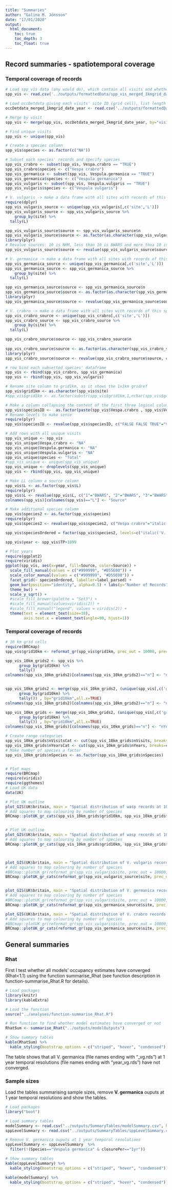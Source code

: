 ```yaml
---
title: "Summaries"
author: "Galina M. Jönsson"
date: "17/01/2020"
output: 
  html_document:
    toc: true
    toc_depth: 3
    toc_float: true
---
```


## Record summaries - spatiotemporal coverage

### Temporal coverage of records

```r
# Load spp_vis data (any would do), which contain all visits and whether or not each of the three species have been observed at that visit
spp_vis <- read.csv('../outputs/formattedData/spp_vis_merged_1kmgrid_date_year.csv', header=T, na.strings=c("","NA"))

# Load occDetdata giving each visits' site ID (grid cell), list length (numper of species observed) and time period (in this case year)
occDetdata_merged_1kmgrid_date_year <- read.csv('../outputs/formattedData/occDetdata_merged_1kmgrid_date_year.csv', header=T, na.strings=c("","NA"))

# Merge by visit
spp_vis <- merge(spp_vis, occDetdata_merged_1kmgrid_date_year, by="visit")

# Find unique visits
spp_vis <- unique(spp_vis)

# Create a species column
spp_vis$species <- as.factor(c("NA"))

# Subset each species' records and specify species
spp_vis_crabro <- subset(spp_vis, Vespa.crabro == "TRUE")
spp_vis_crabro$species <- c("Vespa crabro")
spp_vis_germanica <- subset(spp_vis, Vespula.germanica == "TRUE")
spp_vis_germanica$species <- c("Vespula germanica")
spp_vis_vulgaris <- subset(spp_vis, Vespula.vulgaris == "TRUE")
spp_vis_vulgaris$species <- c("Vespula vulgaris")

# V. vulgaris -> make a data frame with all sites with records of this species and the records' source to later map
require(dplyr)
spp_vis_vulgaris_source <- unique(spp_vis_vulgaris[,c('site','L')])
spp_vis_vulgaris_source <- spp_vis_vulgaris_source %>%
	group_by(site) %>%
  tally(L)

spp_vis_vulgaris_source$source <- spp_vis_vulgaris_source$n
spp_vis_vulgaris_source$source <- as.factor(as.character(spp_vis_vulgaris_source$source))
library(plyr)
# Revalue sources: 10 is NHM, less than 10 is BWARS and more thna 10 is both NHM and BWARS
spp_vis_vulgaris_source$source <- revalue(spp_vis_vulgaris_source$source, c("1"="BWARS", "10"="NHM", "11"="NHM+BWARS", "13"="NHM+BWARS", "16"="NHM+BWARS", "2"="BWARS", "3"="BWARS", "4"="BWARS", "6"="BWARS"))

# V. germanica -> make a data frame with all sites with records of this species and the records' source to later map
spp_vis_germanica_source <- unique(spp_vis_germanica[,c('site','L')])
spp_vis_germanica_source <- spp_vis_germanica_source %>%
	group_by(site) %>%
  tally(L)

spp_vis_germanica_source$source <- spp_vis_germanica_source$n
spp_vis_germanica_source$source <- as.factor(as.character(spp_vis_germanica_source$source))
library(plyr)
spp_vis_germanica_source$source <- revalue(spp_vis_germanica_source$source, c("1"="BWARS", "10"="NHM", "11"="NHM+BWARS", "13"="NHM+BWARS", "2"="BWARS", "3"="BWARS", "4"="BWARS", "5"="BWARS", "6"="BWARS"))

# V. crabro -> make a data frame with all sites with records of this species and the records' source to later map
spp_vis_crabro_source <- unique(spp_vis_crabro[,c('site','L')])
spp_vis_crabro_source <- spp_vis_crabro_source %>%
	group_by(site) %>%
  tally(L)

spp_vis_crabro_source$source <- spp_vis_crabro_source$n
  
spp_vis_crabro_source$source <- as.factor(as.character(spp_vis_crabro_source$source))
library(plyr)
spp_vis_crabro_source$source <- revalue(spp_vis_crabro_source$source, c("1"="BWARS", "10"="NHM", "11"="NHM+BWARS", "13"="NHM+BWARS", "14"="NHM+BWARS", "2"="BWARS", "3"="BWARS", "4"="BWARS", "5"="BWARS", "6"="BWARS"))

# row bind each subsetted species' dataframe
spp_vis <- rbind(spp_vis_crabro, spp_vis_germanica)
spp_vis <- rbind(spp_vis, spp_vis_vulgaris)

# Rename site column to grid1km, as it shows the 1x1km gridref
spp_vis$grid1km <- as.character(spp_vis$site)
#spp_vis$grid1km <- as.factor(substr(spp_vis$grid1km,1,nchar(spp_vis$grid1km)-6))

# Make a column collapsing the content of the first three logical columns
spp_vis$speciesID <-  as.factor(paste(spp_vis$Vespa.crabro , spp_vis$Vespula.germanica, spp_vis$Vespula.vulgaris))
# Rename levels to make sense
require(plyr)
spp_vis$speciesID <- revalue(spp_vis$speciesID, c("FALSE FALSE TRUE"="V. vulgaris", "FALSE TRUE FALSE"="V. germanica", "FALSE TRUE TRUE"="V. vulgaris + V. germanica", "TRUE FALSE FALSE"="V. crabro", "TRUE FALSE TRUE"="V. crabro + V. vulgaris", "TRUE TRUE FALSE"="V. crabro + V. germanica", "TRUE TRUE TRUE"="V. crabro + V. vulgaris + V. germanica"))

# Add rows with all unique visits
spp_vis_unique <- spp_vis
spp_vis_unique$Vespa.crabro <- "NA"
spp_vis_unique$Vespula.germanica <- "NA"
spp_vis_unique$Vespula.vulgaris <- "NA"
spp_vis_unique$species <- "Total"
#spp_vis_unique <- unique(spp_vis_unique)  
spp_vis_unique <- droplevels(spp_vis_unique)
spp_vis <- rbind(spp_vis, spp_vis_unique)

# Make LL column a source column
spp_vis$L <- as.factor(spp_vis$L)
require(plyr)
spp_vis$L <- revalue(spp_vis$L, c("1"="BWARS", "2"="BWARS", "3"="BWARS", "10"="NHM"))
colnames(spp_vis)[colnames(spp_vis)=="L"] <- "Source"

# Make additional species column
spp_vis$species2 <- as.factor(spp_vis$species)
require(plyr)
spp_vis$species2 <- revalue(spp_vis$species2, c("Vespa crabro"="italic('V. crabro')", "Vespula germanica"="italic('V. germanica')", "Vespula vulgaris"="italic('V. vulgaris')", "Total"="textstyle('Total')"))

spp_vis$speciesOrdered = factor(spp_vis$species2, levels=c("italic('V. vulgaris')","italic('V. germanica')", "italic('V. crabro')", "textstyle('Total')" , "NA"))

spp_vis$year <- spp_vis$TP+1899

# Plot years
require(ggplot2)
require(viridis)
ggplot(spp_vis, aes(x=year, fill=Source, color=Source)) + 
  scale_fill_manual(values = c("#999999", "#D55E00")) +
  scale_color_manual(values = c("#999999", "#D55E00")) +
  facet_grid(~ speciesOrdered, labeller=label_parsed) +
  geom_bar(position="identity", alpha=0.5) + labs(y="Number of Records", x = "Year") +
  theme_bw() +
  scale_y_sqrt() +
  #scale_fill_brewer(palette = "Set3") + 
  #scale_fill_manual(values=viridis(2)) +
  #scale_fill_manual("legend", values = viridis(2)) +
  theme(text = element_text(size=18),
        axis.text.x = element_text(angle=90, hjust=1))
```

### Temporal coverage of records

```r

# 10 km grid cells
require(BRCmap)
spp_vis$grid10km <- reformat_gr(spp_vis$grid1km, prec_out = 10000, precision = NULL, pad_gr = FALSE)

spp_vis_10km_grids2 <- spp_vis %>% 
      group_by(grid10km) %>% 
      tally()
colnames(spp_vis_10km_grids2)[colnames(spp_vis_10km_grids2)=="n"] <- "nVisits"


spp_vis_10km_grids2 <- merge(spp_vis_10km_grids2, (unique(spp_vis[,c('grid10km','species')]) %>% 
      group_by(grid10km) %>% 
      tally()) , by="grid10km",all.x=TRUE)
colnames(spp_vis_10km_grids2)[colnames(spp_vis_10km_grids2)=="n"] <- "nSpecies"

spp_vis_10km_grids <- merge(spp_vis_10km_grids2, (unique(spp_vis[,c('grid10km','TP')]) %>% 
      group_by(grid10km) %>% 
      tally()) , by="grid10km",all.x=TRUE)
colnames(spp_vis_10km_grids)[colnames(spp_vis_10km_grids)=="n"] <- "nYears"

# Create range categories
spp_vis_10km_grids$nVisitsCat <- cut(spp_vis_10km_grids$nVisits, breaks=c(0, 2, 5, 10, 20, 50, Inf), labels=c("2", "3-5", "6-10", "11-20", "21-50", "50-190"))
spp_vis_10km_grids$nYearsCat <- cut(spp_vis_10km_grids$nYears, breaks=c(0, 2, 3, 5, 10, 15, 20, Inf), labels=c("2", "3", "4-5", "6-10", "11-15", "16-20", "21-40"))
# Make number of species a factor
spp_vis_10km_grids$nSpecies <- as.factor(spp_vis_10km_grids$nSpecies)


# Plot maps
require(BRCmap)
require(viridis)
require(ggthemes)
# Load UK data
data(UK)

# Plot UK outline
plot_GIS(UK$britain, main = "Spatial distribution of wasp records at 10 km2 by number of species", xlim = c(100000,700000), ylim = c(0,700000), new.window = FALSE, show.grid = FALSE, show.axis = FALSE)
# Add squares to map colouring by number of species
BRCmap::plotUK_gr_cats(spp_vis_10km_grids$grid10km, spp_vis_10km_grids$nSpecies, att_col = c("#FDE725FF", "#21908CFF","#440154FF"), border = FALSE)


# Plot UK outline
plot_GIS(UK$britain, main = "Spatial distribution of wasp records at 10 km2 by number of records", xlim = c(100000,700000), ylim = c(0,700000), new.window = FALSE, show.grid = FALSE, show.axis = FALSE)
# Add squares to map colouring by number of species
BRCmap::plotUK_gr_cats(spp_vis_10km_grids$grid10km, spp_vis_10km_grids$nVisitsCat, att_col = c("#FDE725FF","#7AD151FF","#22A884FF", "#2A788EFF", "#414487FF","#440154FF"), border = FALSE)



plot_GIS(UK$britain, main = "Spatial distribution of V. vulgaris records at 10 km2", xlim = c(100000,700000), ylim = c(0,700000), new.window = FALSE, show.grid = FALSE, show.axis = FALSE)
# Add squares to map colouring by number of species
#BRCmap::plotUK_gr(reformat_gr(spp_vis_vulgaris$site, prec_out = 10000, precision = NULL, pad_gr = FALSE), col="grey25", border = FALSE)
BRCmap::plotUK_gr_cats(reformat_gr(spp_vis_vulgaris_source$site, prec_out = 10000, precision = NULL, pad_gr = FALSE), spp_vis_vulgaris_source$source, att_col = (colorblind_pal()(3)), border = FALSE)


plot_GIS(UK$britain, main = "Spatial distribution of V. germanica records at 10 km2", xlim = c(100000,700000), ylim = c(0,700000), new.window = FALSE, show.grid = FALSE, show.axis = FALSE)
# Add squares to map colouring by number of species
#BRCmap::plotUK_gr(reformat_gr(spp_vis_vulgaris$site, prec_out = 10000, precision = NULL, pad_gr = FALSE), col="grey25", border = FALSE)
BRCmap::plotUK_gr_cats(reformat_gr(spp_vis_germanica_source$site, prec_out = 10000, precision = NULL, pad_gr = FALSE), spp_vis_germanica_source$source, att_col = (colorblind_pal()(3)), border = FALSE)

plot_GIS(UK$britain, main = "Spatial distribution of V. crabro records at 10 km2", xlim = c(100000,700000), ylim = c(0,700000), new.window = FALSE, show.grid = FALSE, show.axis = FALSE)
# Add squares to map colouring by number of species
#BRCmap::plotUK_gr(reformat_gr(spp_vis_vulgaris$site, prec_out = 10000, precision = NULL, pad_gr = FALSE), col="grey25", border = FALSE)
BRCmap::plotUK_gr_cats(reformat_gr(spp_vis_germanica_source$site, prec_out = 10000, precision = NULL, pad_gr = FALSE), spp_vis_germanica_source$source, att_col = (colorblind_pal()(3)), border = FALSE)
```



## General summaries

### Rhat
First I test whether all models' occupancy estimates have converged (Rhat<1.1) using the function summarise_Rhat (see function description in function-summarise_Rhat.R for details).
```r
# Load packages
library(knitr)
library(kableExtra)

# Load the function
source("../analyses/function-summarise_Rhat.R")

# Run function to find whether model estimates have converged or not
RhatSum <- summarise_Rhat("../outputs/modelOutputs")

# Show summary tables
kable(RhatSum) %>%
  kable_styling(bootstrap_options = c("striped", "hover", "condensed"))
```
The table shows that all V. germanica (file names ending with "_vg.rds") at 1 year temporal resolutions (file names ending with "year_vg.rds") have not converged. 

### Sample sizes
Load the tables summarising sample sizes, remove __V. germanica__ ouputs at 1 year temporal resolutions and show the tables. 
```r
# Load packages
library("boot")

# Load summary tables
modelSummary <- read.csv("../outputs/SummaryTables/modelSummary.csv", header=T, as.is = TRUE, na.strings=c("","NA")) 
sppLevelSummary <- read.csv("../outputs/SummaryTables/sppLevelSummary.csv", header=T, as.is = TRUE, na.strings=c("","NA")) 

# Remove V. germanica ouputs at 1 year temporal resolutions
sppLevelSummary <- sppLevelSummary  %>% 
  filter(!(Species=="Vespula germanica" & closurePer=="1yr"))

# Show summary tables
kable(sppLevelSummary) %>%
  kable_styling(bootstrap_options = c("striped", "hover", "condensed"))

kable(modelSummary) %>%
  kable_styling(bootstrap_options = c("striped", "hover", "condensed"))
```